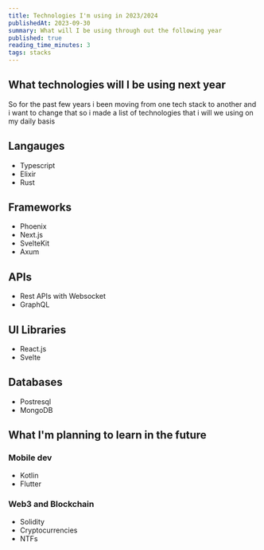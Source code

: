 ```yaml
---
title: Technologies I'm using in 2023/2024
publishedAt: 2023-09-30
summary: What will I be using through out the following year
published: true
reading_time_minutes: 3
tags: stacks
---
```


## What technologies will I be using next year

So for the past few years i been moving from one tech stack to another and i want to change that
so i made a list of technologies that i will we using on my daily basis

## Langauges

- Typescript
- Elixir
- Rust

## Frameworks

- Phoenix
- Next.js
- SvelteKit
- Axum

## APIs

- Rest APIs with Websocket
- GraphQL

## UI Libraries

- React.js
- Svelte

## Databases

- Postresql
- MongoDB

## What I'm planning to learn in the future

### Mobile dev

- Kotlin
- Flutter

### Web3 and Blockchain

- Solidity
- Cryptocurrencies
- NTFs
